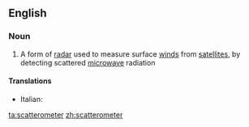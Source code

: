 ==English==

===Noun===
{{wikipedia}}
{{en-noun}}

# A form of [[radar]] used to measure surface [[wind]]s from [[satellite]]s, by detecting scattered [[microwave]] radiation

====Translations====
{{trans-top}}
* Italian: {{t-|it|scatterometro|m}}
{{trans-mid}}

{{trans-bottom}}

[[ta:scatterometer]]
[[zh:scatterometer]]